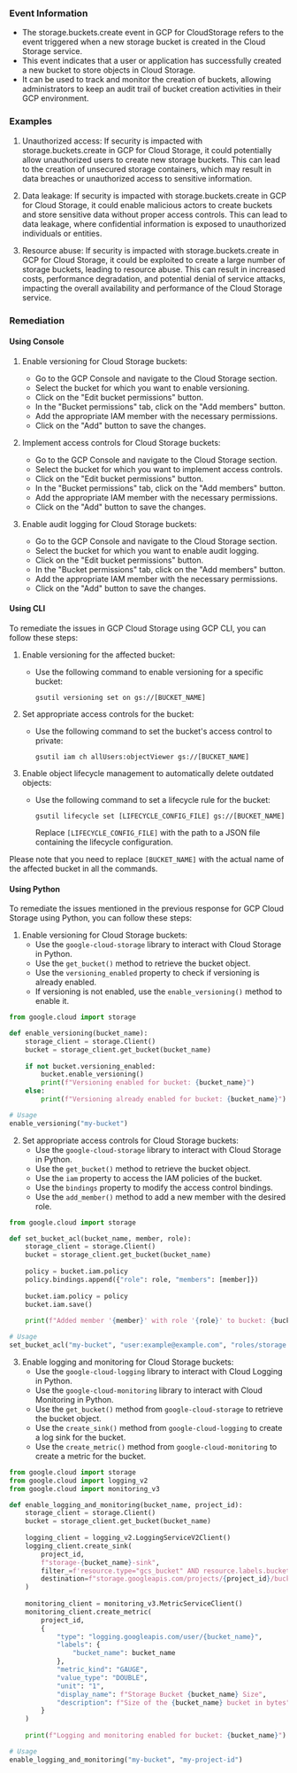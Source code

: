 
### Event Information

- The storage.buckets.create event in GCP for CloudStorage refers to the event triggered when a new storage bucket is created in the Cloud Storage service.
- This event indicates that a user or application has successfully created a new bucket to store objects in Cloud Storage.
- It can be used to track and monitor the creation of buckets, allowing administrators to keep an audit trail of bucket creation activities in their GCP environment.


### Examples

1. Unauthorized access: If security is impacted with storage.buckets.create in GCP for Cloud Storage, it could potentially allow unauthorized users to create new storage buckets. This can lead to the creation of unsecured storage containers, which may result in data breaches or unauthorized access to sensitive information.

2. Data leakage: If security is impacted with storage.buckets.create in GCP for Cloud Storage, it could enable malicious actors to create buckets and store sensitive data without proper access controls. This can lead to data leakage, where confidential information is exposed to unauthorized individuals or entities.

3. Resource abuse: If security is impacted with storage.buckets.create in GCP for Cloud Storage, it could be exploited to create a large number of storage buckets, leading to resource abuse. This can result in increased costs, performance degradation, and potential denial of service attacks, impacting the overall availability and performance of the Cloud Storage service.

### Remediation

#### Using Console

1. Enable versioning for Cloud Storage buckets:
   - Go to the GCP Console and navigate to the Cloud Storage section.
   - Select the bucket for which you want to enable versioning.
   - Click on the "Edit bucket permissions" button.
   - In the "Bucket permissions" tab, click on the "Add members" button.
   - Add the appropriate IAM member with the necessary permissions.
   - Click on the "Add" button to save the changes.

2. Implement access controls for Cloud Storage buckets:
   - Go to the GCP Console and navigate to the Cloud Storage section.
   - Select the bucket for which you want to implement access controls.
   - Click on the "Edit bucket permissions" button.
   - In the "Bucket permissions" tab, click on the "Add members" button.
   - Add the appropriate IAM member with the necessary permissions.
   - Click on the "Add" button to save the changes.

3. Enable audit logging for Cloud Storage buckets:
   - Go to the GCP Console and navigate to the Cloud Storage section.
   - Select the bucket for which you want to enable audit logging.
   - Click on the "Edit bucket permissions" button.
   - In the "Bucket permissions" tab, click on the "Add members" button.
   - Add the appropriate IAM member with the necessary permissions.
   - Click on the "Add" button to save the changes.

#### Using CLI

To remediate the issues in GCP Cloud Storage using GCP CLI, you can follow these steps:

1. Enable versioning for the affected bucket:
   - Use the following command to enable versioning for a specific bucket:
     ```
     gsutil versioning set on gs://[BUCKET_NAME]
     ```

2. Set appropriate access controls for the bucket:
   - Use the following command to set the bucket's access control to private:
     ```
     gsutil iam ch allUsers:objectViewer gs://[BUCKET_NAME]
     ```

3. Enable object lifecycle management to automatically delete outdated objects:
   - Use the following command to set a lifecycle rule for the bucket:
     ```
     gsutil lifecycle set [LIFECYCLE_CONFIG_FILE] gs://[BUCKET_NAME]
     ```
     Replace `[LIFECYCLE_CONFIG_FILE]` with the path to a JSON file containing the lifecycle configuration.

Please note that you need to replace `[BUCKET_NAME]` with the actual name of the affected bucket in all the commands.

#### Using Python

To remediate the issues mentioned in the previous response for GCP Cloud Storage using Python, you can follow these steps:

1. Enable versioning for Cloud Storage buckets:
   - Use the `google-cloud-storage` library to interact with Cloud Storage in Python.
   - Use the `get_bucket()` method to retrieve the bucket object.
   - Use the `versioning_enabled` property to check if versioning is already enabled.
   - If versioning is not enabled, use the `enable_versioning()` method to enable it.

```python
from google.cloud import storage

def enable_versioning(bucket_name):
    storage_client = storage.Client()
    bucket = storage_client.get_bucket(bucket_name)
    
    if not bucket.versioning_enabled:
        bucket.enable_versioning()
        print(f"Versioning enabled for bucket: {bucket_name}")
    else:
        print(f"Versioning already enabled for bucket: {bucket_name}")

# Usage
enable_versioning("my-bucket")
```

2. Set appropriate access controls for Cloud Storage buckets:
   - Use the `google-cloud-storage` library to interact with Cloud Storage in Python.
   - Use the `get_bucket()` method to retrieve the bucket object.
   - Use the `iam` property to access the IAM policies of the bucket.
   - Use the `bindings` property to modify the access control bindings.
   - Use the `add_member()` method to add a new member with the desired role.

```python
from google.cloud import storage

def set_bucket_acl(bucket_name, member, role):
    storage_client = storage.Client()
    bucket = storage_client.get_bucket(bucket_name)
    
    policy = bucket.iam.policy
    policy.bindings.append({"role": role, "members": [member]})
    
    bucket.iam.policy = policy
    bucket.iam.save()
    
    print(f"Added member '{member}' with role '{role}' to bucket: {bucket_name}")

# Usage
set_bucket_acl("my-bucket", "user:example@example.com", "roles/storage.objectViewer")
```

3. Enable logging and monitoring for Cloud Storage buckets:
   - Use the `google-cloud-logging` library to interact with Cloud Logging in Python.
   - Use the `google-cloud-monitoring` library to interact with Cloud Monitoring in Python.
   - Use the `get_bucket()` method from `google-cloud-storage` to retrieve the bucket object.
   - Use the `create_sink()` method from `google-cloud-logging` to create a log sink for the bucket.
   - Use the `create_metric()` method from `google-cloud-monitoring` to create a metric for the bucket.

```python
from google.cloud import storage
from google.cloud import logging_v2
from google.cloud import monitoring_v3

def enable_logging_and_monitoring(bucket_name, project_id):
    storage_client = storage.Client()
    bucket = storage_client.get_bucket(bucket_name)
    
    logging_client = logging_v2.LoggingServiceV2Client()
    logging_client.create_sink(
        project_id,
        f"storage-{bucket_name}-sink",
        filter_=f'resource.type="gcs_bucket" AND resource.labels.bucket_name="{bucket_name}"',
        destination=f"storage.googleapis.com/projects/{project_id}/buckets/{bucket_name}"
    )
    
    monitoring_client = monitoring_v3.MetricServiceClient()
    monitoring_client.create_metric(
        project_id,
        {
            "type": "logging.googleapis.com/user/{bucket_name}",
            "labels": {
                "bucket_name": bucket_name
            },
            "metric_kind": "GAUGE",
            "value_type": "DOUBLE",
            "unit": "1",
            "display_name": f"Storage Bucket {bucket_name} Size",
            "description": f"Size of the {bucket_name} bucket in bytes"
        }
    )
    
    print(f"Logging and monitoring enabled for bucket: {bucket_name}")

# Usage
enable_logging_and_monitoring("my-bucket", "my-project-id")
```

